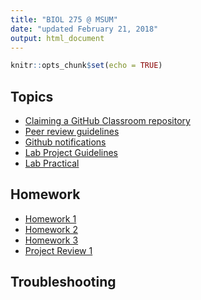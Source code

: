 ```yaml
---
title: "BIOL 275 @ MSUM"
date: "updated February 21, 2018"
output: html_document
---
```


```r
knitr::opts_chunk$set(echo = TRUE)
```

## Topics

- [Claiming a GitHub Classroom repository](claim_repo.html)
- [Peer review guidelines](peer_review.html)
- [Github notifications](github_notifications.html)
- [Lab Project Guidelines](lab_project.html)
- [Lab Practical](lab_practical.html)

## Homework

- [Homework 1](hw01.html)
- [Homework 2](hw02.html)
- [Homework 3](hw03.html)
- [Project Review 1](project_review_1.html)

## Troubleshooting

